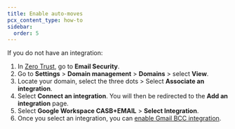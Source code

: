 ```yaml
---
title: Enable auto-moves
pcx_content_type: how-to
sidebar:
  order: 5
---
```


If you do not have an integration:

1. In [Zero Trust](https://one.dash.cloudflare.com/), go to **Email Security**.
2. Go to **Settings** > **Domain management** > **Domains** > select **View**.
3. Locate your domain, select the three dots > Select **Associate an integration**.
4. Select **Connect an integration**. You will then be redirected to the **Add an integration** page.
5. Select **Google Workspace CASB+EMAIL** > **Select Integration**.
6. Once you select an integration, you can [enable Gmail BCC integration](/cloudflare-one/email-security/setup/post-delivery-deployment/bcc-journaling/bcc-setup/gmail-bcc-setup/enable-gmail-integration/#enable-gmail-bcc-integration).